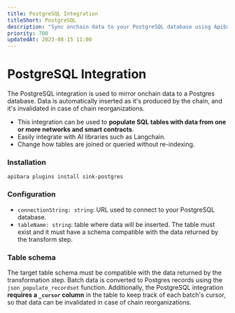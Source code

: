 ```yaml
---
title: PostgreSQL Integration
titleShort: PostgreSQL
description: "Sync onchain data to your PostgreSQL database using Apibara."
priority: 700
updatedAt: 2023-08-15 11:00
---
```


# PostgreSQL Integration

The PostgreSQL integration is used to mirror onchain data to a Postgres
database. Data is automatically inserted as it's produced by the chain,
and it's invalidated in case of chain reorganizations.

 - This integration can be used to **populate SQL tables with data from one or
   more networks and smart contracts**.
 - Easily integrate with AI libraries such as Langchain.
 - Change how tables are joined or queried without re-indexing.

### Installation

```
apibara plugins install sink-postgres
```


### Configuration

 - `connectionString: string`: URL used to connect to your PostgreSQL database.
 - `tableName: string`: table where data will be inserted. The table must exist and
   it must have a schema compatible with the data returned by the transform
   step.


### Table schema

The target table schema must be compatible with the data returned by the
transformation step.
Batch data is converted to Postgres records using the `json_populate_recordset`
function. Additionally, the PostgreSQL integration **requires a `_cursor`
column** in the table to keep track of each batch's cursor, so that data can be
invalidated in case of chain reorganizations.
